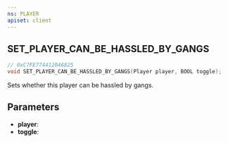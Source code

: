 ```yaml
---
ns: PLAYER
apiset: client
---
```

## SET_PLAYER_CAN_BE_HASSLED_BY_GANGS

```c
// 0xC7FE774412046825
void SET_PLAYER_CAN_BE_HASSLED_BY_GANGS(Player player, BOOL toggle);
```

Sets whether this player can be hassled by gangs.

## Parameters
* **player**:
* **toggle**: